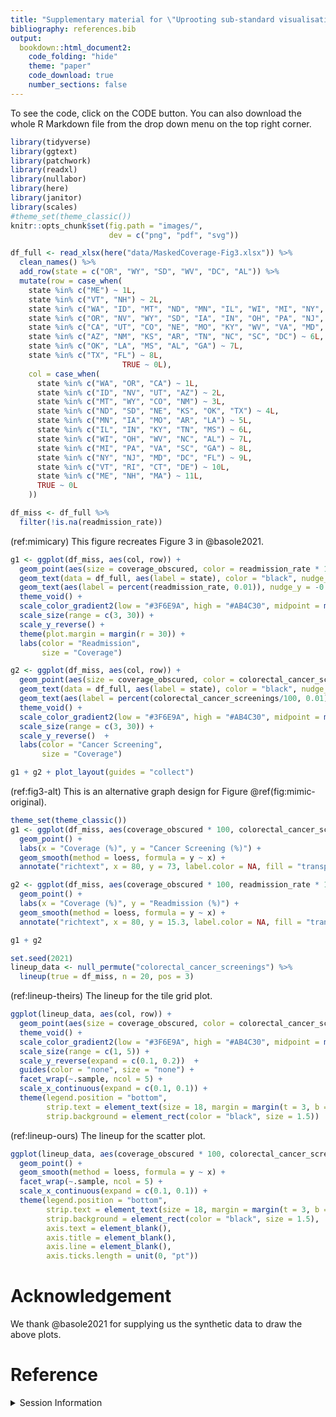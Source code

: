```yaml
---
title: "Supplementary material for \"Uprooting sub-standard visualisation practices for decision-making in operational management\""
bibliography: references.bib 
output:
  bookdown::html_document2:
    code_folding: "hide"
    theme: "paper"
    code_download: true
    number_sections: false
---
```


To see the code, click on the CODE button. You can also download the whole R Markdown file from the drop down menu on the top right corner. 

```r
library(tidyverse)
library(ggtext)
library(patchwork)
library(readxl)
library(nullabor)
library(here)
library(janitor)
library(scales)
#theme_set(theme_classic())
knitr::opts_chunk$set(fig.path = "images/",
                      dev = c("png", "pdf", "svg"))
```


```r
df_full <- read_xlsx(here("data/MaskedCoverage-Fig3.xlsx")) %>% 
  clean_names() %>% 
  add_row(state = c("OR", "WY", "SD", "WV", "DC", "AL")) %>% 
  mutate(row = case_when(
    state %in% c("ME") ~ 1L,
    state %in% c("VT", "NH") ~ 2L,
    state %in% c("WA", "ID", "MT", "ND", "MN", "IL", "WI", "MI", "NY", "RI", "MA") ~ 3L,
    state %in% c("OR", "NV", "WY", "SD", "IA", "IN", "OH", "PA", "NJ", "CT") ~ 4L,
    state %in% c("CA", "UT", "CO", "NE", "MO", "KY", "WV", "VA", "MD", "DE") ~ 5L,
    state %in% c("AZ", "NM", "KS", "AR", "TN", "NC", "SC", "DC") ~ 6L,
    state %in% c("OK", "LA", "MS", "AL", "GA") ~ 7L,
    state %in% c("TX", "FL") ~ 8L,
                         TRUE ~ 0L),
    col = case_when(
      state %in% c("WA", "OR", "CA") ~ 1L,
      state %in% c("ID", "NV", "UT", "AZ") ~ 2L,
      state %in% c("MT", "WY", "CO", "NM") ~ 3L,
      state %in% c("ND", "SD", "NE", "KS", "OK", "TX") ~ 4L,
      state %in% c("MN", "IA", "MO", "AR", "LA") ~ 5L,
      state %in% c("IL", "IN", "KY", "TN", "MS") ~ 6L,
      state %in% c("WI", "OH", "WV", "NC", "AL") ~ 7L,
      state %in% c("MI", "PA", "VA", "SC", "GA") ~ 8L,
      state %in% c("NY", "NJ", "MD", "DC", "FL") ~ 9L,
      state %in% c("VT", "RI", "CT", "DE") ~ 10L,
      state %in% c("ME", "NH", "MA") ~ 11L,
      TRUE ~ 0L
    ))

df_miss <- df_full %>% 
  filter(!is.na(readmission_rate))
```

(ref:mimicary) This figure recreates Figure 3 in @basole2021.

```r
g1 <- ggplot(df_miss, aes(col, row)) +
  geom_point(aes(size = coverage_obscured, color = readmission_rate * 100), alpha = 0.8) +
  geom_text(data = df_full, aes(label = state), color = "black", nudge_y = 0.05) +
  geom_text(aes(label = percent(readmission_rate, 0.01)), nudge_y = -0.1, size = 2.5) +
  theme_void() +
  scale_color_gradient2(low = "#3F6E9A", high = "#AB4C30", midpoint = median(df_miss$readmission_rate * 100), mid = "#E7D9C6") +
  scale_size(range = c(3, 30)) +
  scale_y_reverse() +
  theme(plot.margin = margin(r = 30)) +
  labs(color = "Readmission",
       size = "Coverage")

g2 <- ggplot(df_miss, aes(col, row)) +
  geom_point(aes(size = coverage_obscured, color = colorectal_cancer_screenings), alpha = 0.8) +
  geom_text(data = df_full, aes(label = state), color = "black", nudge_y = 0.05) +
  geom_text(aes(label = percent(colorectal_cancer_screenings/100, 0.01)), nudge_y = -0.1, size = 2.5) +
  theme_void() +
  scale_color_gradient2(low = "#3F6E9A", high = "#AB4C30", midpoint = median(df_miss$colorectal_cancer_screenings), mid = "#E7D9C6") +
  scale_size(range = c(3, 30)) +
  scale_y_reverse()  +
  labs(color = "Cancer Screening",
       size = "Coverage")

g1 + g2 + plot_layout(guides = "collect") 
```

(ref:fig3-alt) This is an alternative graph design for Figure \@ref(fig:mimic-original).

```r
theme_set(theme_classic())
g1 <- ggplot(df_miss, aes(coverage_obscured * 100, colorectal_cancer_screenings)) +
  geom_point() +
  labs(x = "Coverage (%)", y = "Cancer Screening (%)") +
  geom_smooth(method = loess, formula = y ~ x) +
  annotate("richtext", x = 80, y = 73, label.color = NA, fill = "transparent", label = glue::glue("R<sup>2</sup> = {scales::comma(cor(df_miss$coverage_obscured, df_miss$colorectal_cancer_screenings), 0.001)}")) 

g2 <- ggplot(df_miss, aes(coverage_obscured * 100, readmission_rate * 100)) +
  geom_point() +
  labs(x = "Coverage (%)", y = "Readmission (%)") +
  geom_smooth(method = loess, formula = y ~ x) +
  annotate("richtext", x = 80, y = 15.3, label.color = NA, fill = "transparent", label = glue::glue("R<sup>2</sup> = {scales::comma(cor(df_miss$coverage_obscured, df_miss$readmission_rate), 0.001)}")) 

g1 + g2 
```

```r
set.seed(2021)
lineup_data <- null_permute("colorectal_cancer_screenings") %>% 
  lineup(true = df_miss, n = 20, pos = 3)
```

(ref:lineup-theirs) The lineup for the tile grid plot.

```r
ggplot(lineup_data, aes(col, row)) +
  geom_point(aes(size = coverage_obscured, color = colorectal_cancer_screenings), alpha = 0.8) +
  theme_void() + 
  scale_color_gradient2(low = "#3F6E9A", high = "#AB4C30", midpoint = median(df_miss$colorectal_cancer_screenings), mid = "#E7D9C6") +
  scale_size(range = c(1, 5)) +
  scale_y_reverse(expand = c(0.1, 0.2))  +
  guides(color = "none", size = "none") + 
  facet_wrap(~.sample, ncol = 5) +
  scale_x_continuous(expand = c(0.1, 0.1)) + 
  theme(legend.position = "bottom",
        strip.text = element_text(size = 18, margin = margin(t = 3, b = 3)),
        strip.background = element_rect(color = "black", size = 1.5))
```

(ref:lineup-ours) The lineup for the scatter plot.

```r
ggplot(lineup_data, aes(coverage_obscured * 100, colorectal_cancer_screenings)) +
  geom_point() +  
  geom_smooth(method = loess, formula = y ~ x) +
  facet_wrap(~.sample, ncol = 5) +
  scale_x_continuous(expand = c(0.1, 0.1)) + 
  theme(legend.position = "bottom",
        strip.text = element_text(size = 18, margin = margin(t = 3, b = 3)),
        strip.background = element_rect(color = "black", size = 1.5),
        axis.text = element_blank(),
        axis.title = element_blank(),
        axis.line = element_blank(),
        axis.ticks.length = unit(0, "pt"))
```



# Acknowledgement 

We thank @basole2021 for supplying us the synthetic data to draw the above plots. 

# Reference

<details>
<summary>Session Information</summary>
```r
sessioninfo::session_info()
```
</details>
